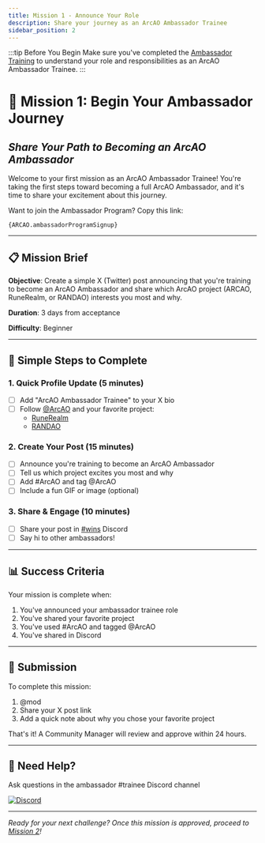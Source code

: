```yaml
---
title: Mission 1 - Announce Your Role
description: Share your journey as an ArcAO Ambassador Trainee
sidebar_position: 2
---
```


:::tip Before You Begin
Make sure you've completed the [Ambassador Training](./training) to understand your role and responsibilities as an ArcAO Ambassador Trainee.
:::

# 🚀 Mission 1: Begin Your Ambassador Journey
## *Share Your Path to Becoming an ArcAO Ambassador*

Welcome to your first mission as an ArcAO Ambassador Trainee! You're taking the first steps toward becoming a full ArcAO Ambassador, and it's time to share your excitement about this journey.

Want to join the Ambassador Program? Copy this link:
```
{ARCAO.ambassadorProgramSignup}
```

---

## 📋 Mission Brief

**Objective**: Create a simple X (Twitter) post announcing that you're training to become an ArcAO Ambassador and share which ArcAO project (ARCAO, RuneRealm, or RANDAO) interests you most and why.

**Duration**: 3 days from acceptance

**Difficulty**: Beginner

---

## 🎯 Simple Steps to Complete

### 1. Quick Profile Update (5 minutes)
- [ ] Add "ArcAO Ambassador Trainee" to your X bio
- [ ] Follow <a href={ARCAO.twitter} target="_blank">@ArcAO</a> and your favorite project:
  - <a href={RUNEREALM.twitter} target="_blank">RuneRealm</a>
  - <a href={ARCAO.randaoTwitter} target="_blank">RANDAO</a>

### 2. Create Your Post (15 minutes)
- [ ] Announce you're training to become an ArcAO Ambassador
- [ ] Tell us which project excites you most and why
- [ ] Add #ArcAO and tag @ArcAO
- [ ] Include a fun GIF or image (optional)

### 3. Share & Engage (10 minutes)
- [ ] Share your post in <a href={ARCAO.ambassadorWins} target="_blank">#wins</a> Discord
- [ ] Say hi to other ambassadors!

---

## 📊 Success Criteria

Your mission is complete when:

1. You've announced your ambassador trainee role
2. You've shared your favorite project
3. You've used #ArcAO and tagged @ArcAO
4. You've shared in Discord

---

## 📝 Submission

To complete this mission:

1. @mod
2. Share your X post link
3. Add a quick note about why you chose your favorite project

That's it! A Community Manager will review and approve within 24 hours.

---

## 🤔 Need Help?

Ask questions in the ambassador #trainee Discord channel

<a href={ARCAO.discord} target="_blank">
  <img
    alt="Discord"
    src="https://img.shields.io/badge/Discord-Get%20Support-5865F2?style=for-the-badge&logo=discord"
  />
</a>

---

*Ready for your next challenge? Once this mission is approved, proceed to [Mission 2](./mission-2)!*
